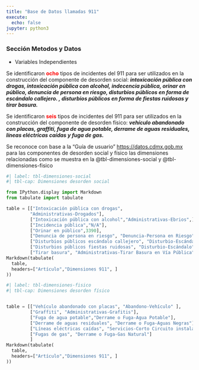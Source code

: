 ```yaml
---
title: "Base de Datos llamadas 911"
execute:
  echo: false
jupyter: python3
---
```


### Sección Metodos y Datos

- Variables Independientes

Se identificaron <font color='red'> **ocho** </font> tipos de incidentes del 911 para ser utilizados en la construcción del componente de desorden social: _**intoxicación pública con drogas, intoxicación pública con alcohol, indecencia pública, orinar en público, denuncia de persona en riesgo, disturbios públicos en forma de escándalo callejero. , disturbios públicos en forma de fiestas ruidosas y tirar basura.**_  

Se identificaron <font color='red'> **seis** </font>  tipos de incidentes del 911 para ser utilizados en la construcción del componente de desorden físico: _**vehículo abandonado con placas, graffiti, fuga de agua potable, derrame de aguas residuales, líneas eléctricas caídas y fuga de gas.**_

Se reconoce con base a la "Guía de usuario" <https://datos.cdmx.gob.mx> para las componentes de desorden social y físico las dimensiones relacionadas como se muestra en la @tbl-dimensiones-social y @tbl-dimensiones-fisico



```python
#| label: tbl-dimensiones-social
#| tbl-cap: Dimensiones desorden social

from IPython.display import Markdown
from tabulate import tabulate

table = [["Intoxicación pública con drogas",
         "Administrativas-Drogados"],
         ["Intoxicación pública con alcohol","Administrativas-Ebrios",],
         ["Incidencia pública","N/A"],
         ["Orinar en público",3390],
         ["Denuncia de persona en riesgo", "Denuncia-Persona en Riesgo"],
         ["Disturbios públicos escándalo callejero", "Disturbio-Escándalo"],
         ["Disturbios públicos fiestas ruidosas", "Disturbio-Escándalo"],
         ["Tirar basura", "Administrativas-Tirar Basura en Vía Pública"]]
Markdown(tabulate(
  table, 
  headers=["Artículo","Dimensiones 911", ]
))
```



```python
#| label: tbl-dimensiones-fisico
#| tbl-cap: Dimensiones desorden físico


table = [["Vehículo abandonado con placas", "Abandono-Vehículo" ],
         ["Graffiti", "Administrativas-Grafitis"],
         ["Fuga de agua potable","Derrame o Fuga-Agua Potable"],
         ["Derrame de aguas residuales", "Derrame o Fuga-Aguas Negras"],
         ["Líneas eléctricas caídas", "Servicios-Corto Circuito instalación o subestación eléctrica"],
         ["Fugas de gas", "Derrame o Fuga-Gas Natural"]
         ]
Markdown(tabulate(
  table, 
  headers=["Artículo","Dimensiones 911", ]
))
```

